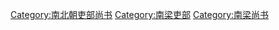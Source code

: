 [[Category:南北朝吏部尚书|Category:南北朝吏部尚书]]
[[Category:南梁吏部|Category:南梁吏部]]
[[Category:南梁尚书|Category:南梁尚书]]